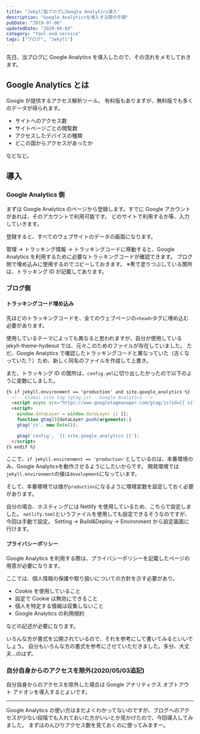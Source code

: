 ```yaml
---
title: "Jekyll製ブログにGoogle Analytics導入"
description: "Google Analyticsを導入する際の手順"
pubDate: "2019-07-06"
updatedDate: "2020-05-03"
category: "tool-and-service"
tags: ["ブログ", "Jekyll"]
---
```


先日、当ブログに Google Analytics を導入したので、その流れをメモしておきます。


## Google Analytics とは
Google が提供するアクセス解析ツール。
有料版もありますが、無料版でも多くのデータが得られます。
- サイトへのアクセス数
- サイトページごとの閲覧数
- アクセスしたデバイスの種類
- どこの国からアクセスがあったか

などなど。

## 導入
### Google Analytics 側
まずは Google Analytics のページから登録します。すでに Google アカウントがあれば、そのアカウントで利用可能です。
どのサイトで利用するか等、入力していきます。

登録すると、すべてのウェブサイトのデータの画面になります。

管理 → トラッキング情報 → トラッキングコードに移動すると、Google Analytics を利用するために必要なトラッキングコードが確認できます。
ブログ側で埋め込みに使用するのでコピーしておきます。
<ImageWrapper src="screenshots/2019/google-analytics/analytics.png" alt="トラッキングコード表示画面" />
※黒で塗りつぶしている箇所は、トラッキング ID が記載してあります。

### ブログ側
#### トラッキングコード埋め込み
先ほどのトラッキングコードを、全てのウェブページの`<head>`タグに埋め込む必要があります。

使用しているテーマによっても異なると思われますが、自分が使用している jekyll-theme-hydeout では、元々このためのファイルが存在していました。
ただ、Google Analytics で確認したトラッキングコードと異なっていた（古くなっていた？）ため、新しく同名のファイルを作成して上書き。

また、トラッキング ID の箇所は、`config.yml`に切り出したかったので以下のように変数にしました。

```html
{% if jekyll.environment == 'production' and site.google_analytics %}
  <!-- Global site tag (gtag.js) - Google Analytics -->
  <script async src="https://www.googletagmanager.com/gtag/js?id={{ site.google_analytics }}"></script>
  <script>
    window.dataLayer = window.dataLayer || [];
    function gtag(){dataLayer.push(arguments);}
    gtag('js', new Date());

    gtag('config', '{{ site.google_analytics }}');
  </script>
{% endif %}
```

ここで、`if jekyll.environment == 'production'`としているのは、本番環境のみ、Google Analyticsを動作させるようにしたいからです。
開発環境では`jekyll.environment`の値は`development`になっています。

そして、本番環境では値が`production`になるように環境変数を設定しておく必要があります。

自分の場合、ホスティングには Netlify を使用しているため、こちらで設定しました。
`netlify.toml`というファイルを使用しても設定できるそうなのですが、今回は手動で設定。
Setting → Build&Deploy → Environment から設定画面に行けます。
<ImageWrapper class="w-[70%]" src="screenshots/2019/google-analytics/netlify-environment.png" alt="Netlify環境変数設定画面" />

#### プライバシーポリシー
Google Analytics を利用する際は、プライバシーポリシーを記載したページの用意が必要になります。

ここでは、個人情報の保護や取り扱いについての方針を示す必要があり。
- Cookie を使用していること
- 設定で Cookie は無効にできること
- 個人を特定する情報は収集しないこと
- Google Analytics の利用規約

などの記述が必要になります。

いろんな方が書式を公開されているので、それを参考にして書いてみるといいでしょう。
自分もいろんな方の書式を参考にさせていただきました。多分、大丈夫...のはず。

### 自分自身からのアクセスを除外(2020/05/03追記)
自分自身からのアクセスを除外した場合は Google アナリティクス オプトアウト アドオンを導入するとよいです。
<OG url="https://chrome.google.com/webstore/detail/google-analytics-opt-out/fllaojicojecljbmefodhfapmkghcbnh?hl=ja" />

---

Google Analytics の使い方はまだよくわかってないのですが、ブログへのアクセスが少ない段階でも入れておいた方がいいとか見かけたので、今回導入してみました。
まずはのんびりアクセス数を見ておくのに使ってみますー。
